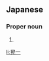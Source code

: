 ==Japanese==
{{ja-kanjitab|こう|いち}}

===Proper noun===
{{ja-pos|こういち|proper}}

# {{given name|male|lang=ja|sort=こういち}}

[[li:晃一]]